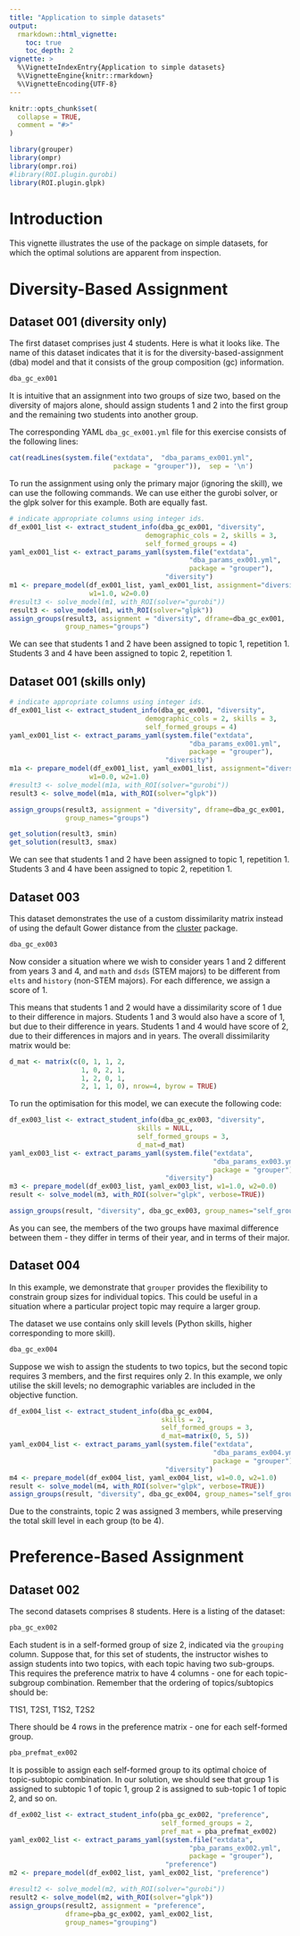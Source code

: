 ```yaml
---
title: "Application to simple datasets"
output: 
  rmarkdown::html_vignette:
    toc: true
    toc_depth: 2
vignette: >
  %\VignetteIndexEntry{Application to simple datasets}
  %\VignetteEngine{knitr::rmarkdown}
  %\VignetteEncoding{UTF-8}
---
```


```r
knitr::opts_chunk$set(
  collapse = TRUE,
  comment = "#>"
)
```

```r
library(grouper)
library(ompr)
library(ompr.roi)
#library(ROI.plugin.gurobi)
library(ROI.plugin.glpk)
```

# Introduction 

This vignette illustrates the use of the package on simple datasets, for which
the optimal solutions are apparent from inspection.

# Diversity-Based Assignment

## Dataset 001 (diversity only)

The first dataset comprises just 4 students. Here is what it looks like. The
name of this dataset indicates that it is for the diversity-based-assignment
(dba) model and that it consists of the group composition (gc) information.

```r
dba_gc_ex001
```

It is intuitive that an assignment into two groups of size two, based on the
diversity of majors alone, should assign students 1 and 2 into the first 
group and the remaining two students into another group.

The corresponding YAML `dba_gc_ex001.yml` file for this exercise consists of the
following lines:

```r
cat(readLines(system.file("extdata",  "dba_params_ex001.yml",   
                          package = "grouper")),  sep = '\n')
```

To run the assignment using only the primary major (ignoring the skill), we 
can use the following commands. We can use either the gurobi solver, or the 
glpk solver for this example. Both are equally fast.

```r
# indicate appropriate columns using integer ids.
df_ex001_list <- extract_student_info(dba_gc_ex001, "diversity",
                                  demographic_cols = 2, skills = 3, 
                                  self_formed_groups = 4)
yaml_ex001_list <- extract_params_yaml(system.file("extdata", 
                                             "dba_params_ex001.yml",  
                                             package = "grouper"),
                                       "diversity")
m1 <- prepare_model(df_ex001_list, yaml_ex001_list, assignment="diversity",
                    w1=1.0, w2=0.0)
#result3 <- solve_model(m1, with_ROI(solver="gurobi"))
result3 <- solve_model(m1, with_ROI(solver="glpk"))
assign_groups(result3, assignment = "diversity", dframe=dba_gc_ex001, 
              group_names="groups")
```

We can see that students 1 and 2 have been assigned to topic 1, repetition 1. Students 
3 and 4 have been assigned to topic 2, repetition 1.

## Dataset 001 (skills only)

```r
# indicate appropriate columns using integer ids.
df_ex001_list <- extract_student_info(dba_gc_ex001, "diversity",
                                  demographic_cols = 2, skills = 3, 
                                  self_formed_groups = 4)
yaml_ex001_list <- extract_params_yaml(system.file("extdata", 
                                             "dba_params_ex001.yml",  
                                             package = "grouper"),
                                       "diversity")
m1a <- prepare_model(df_ex001_list, yaml_ex001_list, assignment="diversity",
                    w1=0.0, w2=1.0)
#result3 <- solve_model(m1a, with_ROI(solver="gurobi"))
result3 <- solve_model(m1a, with_ROI(solver="glpk"))

assign_groups(result3, assignment = "diversity", dframe=dba_gc_ex001, 
              group_names="groups")

get_solution(result3, smin)
get_solution(result3, smax)
```

We can see that students 1 and 2 have been assigned to topic 1, repetition 1. Students 
3 and 4 have been assigned to topic 2, repetition 1.

## Dataset 003

This dataset demonstrates the use of a custom dissimilarity matrix instead of
using the default Gower distance from the
[cluster](https://cran.r-project.org/package=cluster) package.

```r
dba_gc_ex003
```

Now consider a situation where we wish to consider years 1 and 2 different from
years 3 and 4, and `math` and `dsds` (STEM majors) to be different from `elts`
and `history` (non-STEM majors). For each difference, we assign a score of 1.

This means that students 1 and 2 would have a dissimilarity score of 1 due to 
their difference in majors. Students 1 and 3 would also have a score of 1, but 
due to their difference in years. Students 1 and 4 would have score of 2, due to
their differences in majors and in years. The overall dissimilarity matrix would 
be:

```r
d_mat <- matrix(c(0, 1, 1, 2,
                  1, 0, 2, 1,
                  1, 2, 0, 1,
                  2, 1, 1, 0), nrow=4, byrow = TRUE)
```

To run the optimisation for this model, we can execute the following code:

```r
df_ex003_list <- extract_student_info(dba_gc_ex003, "diversity",
                                skills = NULL,
                                self_formed_groups = 3,
                                d_mat=d_mat)
yaml_ex003_list <- extract_params_yaml(system.file("extdata",   
                                                   "dba_params_ex003.yml",   
                                                   package = "grouper"), 
                                       "diversity")
m3 <- prepare_model(df_ex003_list, yaml_ex003_list, w1=1.0, w2=0.0)
result <- solve_model(m3, with_ROI(solver="glpk", verbose=TRUE))

assign_groups(result, "diversity", dba_gc_ex003, group_names="self_groups")
```

As you can see, the members of the two groups have maximal difference between 
them - they differ in terms of their year, and in terms of their major.

## Dataset 004

In this example, we demonstrate that `grouper` provides the flexibility to constrain
group sizes for individual topics. This could be useful in a situation where a 
particular project topic may require a larger group.

The dataset we use contains only skill levels (Python skills, higher corresponding
to more skill).

```r
dba_gc_ex004
```

Suppose we wish to assign the students to two topics, but the second topic requires
3 members, and the first requires only 2. In this example, we only utilise the 
skill levels; no demographic variables are included in the objective function.

```r
df_ex004_list <- extract_student_info(dba_gc_ex004, 
                                      skills = 2, 
                                      self_formed_groups = 3, 
                                      d_mat=matrix(0, 5, 5))
yaml_ex004_list <- extract_params_yaml(system.file("extdata",    
                                                   "dba_params_ex004.yml",   
                                                   package = "grouper"),  
                                       "diversity")
m4 <- prepare_model(df_ex004_list, yaml_ex004_list, w1=0.0, w2=1.0)
result <- solve_model(m4, with_ROI(solver="glpk", verbose=TRUE))
assign_groups(result, "diversity", dba_gc_ex004, group_names="self_groups")
```

Due to the constraints, topic 2 was assigned 3 members, while preserving the 
total skill level in each group (to be 4).

# Preference-Based Assignment

## Dataset 002

The second datasets comprises 8 students. Here is a listing of the dataset:

```r
pba_gc_ex002
```

Each student is in a self-formed group of size 2, indicated via the `grouping`
column. Suppose that, for this set of students, the instructor wishes to assign
students into two topics, with each topic having two sub-groups. This requires
the preference matrix to have 4 columns - one for each topic-subgroup
combination. Remember that the ordering of topics/subtopics should be:

T1S1, T2S1, T1S2, T2S2

There should be 4 rows in the preference matrix - one for each self-formed
group.

```r
pba_prefmat_ex002
```

It is possible to assign each self-formed group to its optimal choice of
topic-subtopic combination. In our solution, we should see that group 1 is
assigned to subtopic 1 of topic 1, group 2 is assigned to sub-topic 1 of topic
2, and so on.

```r
df_ex002_list <- extract_student_info(pba_gc_ex002, "preference", 
                                      self_formed_groups = 2, 
                                      pref_mat = pba_prefmat_ex002)
yaml_ex002_list <- extract_params_yaml(system.file("extdata", 
                                             "pba_params_ex002.yml",  
                                             package = "grouper"),
                                       "preference")
m2 <- prepare_model(df_ex002_list, yaml_ex002_list, "preference")

#result2 <- solve_model(m2, with_ROI(solver="gurobi"))
result2 <- solve_model(m2, with_ROI(solver="glpk"))
assign_groups(result2, assignment = "preference", 
              dframe=pba_gc_ex002, yaml_ex002_list, 
              group_names="grouping")
```

